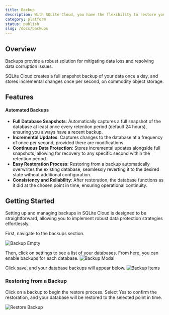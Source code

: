 ```yaml
---
title: Backup
description: With SQLite Cloud, you have the flexibility to restore your database from any desired point in time.
category: platform
status: publish
slug: /docs/backups
---
```


## Overview
Backups provide a robust solution for mitigating data loss and resolving data corruption issues. 

SQLite Cloud creates a full snapshot backup of your data once a day, and stores incremental changes once per second, on commodity object storage.

## Features

#### Automated Backups
- **Full Database Snapshots**: Automatically captures a full snapshot of the database at least once every retention period (default 24 hours), ensuring you always have a recent backup.
- **Incremental Updates**: Captures changes to the database at a frequency of once per second, provided there are modifications.
- **Continuous Data Protection**: Stores incremental updates alongside full snapshots, allowing for recovery to any specific second within the retention period.
- **Easy Restoration Process**: Restoring from a backup automatically overwrites the existing database, seamlessly reverting it to the desired state without additional configuration.
- **Consistency and Reliability**: After restoration, the database functions as it did at the chosen point in time, ensuring operational continuity.

## Getting Started
Setting up and managing backups in SQLite Cloud is designed to be straightforward, allowing you to implement robust data protection strategies effortlessly.

First, navigate to the backups section.

![Backup Empty](@docs-website-assets/introduction/backup_empty.png)

Then, click on settings to see a list of your databases. From here, you can enable backups for each database.
![Backup Modal](@docs-website-assets/introduction/backup_modal.png)

Click save, and your database backups will appear below.
![Backup Items](@docs-website-assets/introduction/backup_items.png)

### Restoring from a Backup

Click on a backup to begin the restore process. Select Yes to confirm the restoration, and your database will be restored to the selected point in time.

![Restore Backup](@docs-website-assets/introduction/restore_backup.png)
